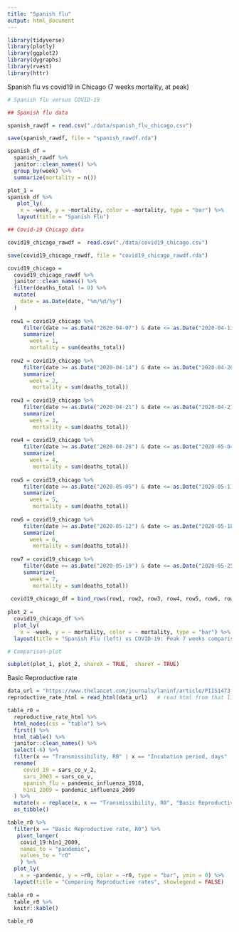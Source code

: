 ```yaml
---
title: "Spanish flu"
output: html_document
---
```


```r
library(tidyverse)
library(plotly)
library(ggplot2)
library(dygraphs)
library(rvest)
library(httr)
```

Spanish flu vs covid19 in Chicago (7 weeks mortality, at peak)

```r
# Spanish flu versus COVID-19

## Spanish flu data

spanish_rawdf = read.csv("./data/spanish_flu_chicago.csv") 

save(spanish_rawdf, file = "spanish_rawdf.rda")

spanish_df = 
  spanish_rawdf %>% 
  janitor::clean_names() %>% 
  group_by(week) %>% 
  summarize(mortality = n())

plot_1 =
spanish_df %>% 
   plot_ly(
    x = ~week, y = ~mortality, color = ~mortality, type = "bar") %>% 
   layout(title = "Spanish Flu")

## Covid-19 Chicago data

covid19_chicago_rawdf =  read.csv("./data/covid19_chicago.csv") 

save(covid19_chicago_rawdf, file = "covid19_chicago_rawdf.rda")

covid19_chicago =
  covid19_chicago_rawdf %>% 
  janitor::clean_names() %>% 
  filter(deaths_total != 0) %>% 
  mutate(
    date = as.Date(date, "%m/%d/%y")
  ) 
  
 row1 = covid19_chicago %>%  
     filter(date >= as.Date("2020-04-07") & date <= as.Date("2020-04-13")) %>% 
     summarize(
       week = 1,
       mortality = sum(deaths_total))
 
 row2 = covid19_chicago %>%  
     filter(date >= as.Date("2020-04-14") & date <= as.Date("2020-04-20")) %>% 
     summarize(
       week = 2,
        mortality = sum(deaths_total))
 
 row3 = covid19_chicago %>%  
     filter(date >= as.Date("2020-04-21") & date <= as.Date("2020-04-27")) %>% 
     summarize(
       week = 3,
        mortality = sum(deaths_total))
 
 row4 = covid19_chicago %>%  
     filter(date >= as.Date("2020-04-28") & date <= as.Date("2020-05-04")) %>% 
     summarize(
       week = 4,
        mortality = sum(deaths_total))
 
 row5 = covid19_chicago %>%  
     filter(date >= as.Date("2020-05-05") & date <= as.Date("2020-05-11")) %>% 
     summarize(
       week = 5,
        mortality = sum(deaths_total))
 
 row6 = covid19_chicago %>%  
     filter(date >= as.Date("2020-05-12") & date <= as.Date("2020-05-18")) %>% 
     summarize(
       week = 6,
        mortality = sum(deaths_total))
 
 row7 = covid19_chicago %>%  
     filter(date >= as.Date("2020-05-19") & date <= as.Date("2020-05-25")) %>% 
     summarize(
       week = 7,
        mortality = sum(deaths_total))
 
 covid19_chicago_df = bind_rows(row1, row2, row3, row4, row5, row6, row7)
 
plot_2 = 
  covid19_chicago_df %>% 
  plot_ly(
    x = ~week, y = ~ mortality, color = ~ mortality, type = "bar") %>% 
  layout(title = "Spanish Flu (left) vs COVID-19: Peak 7 weeks comparison (Chicago)")

# Comparison-plot

subplot(plot_1, plot_2, shareX = TRUE,  shareY = TRUE)
```



Basic Reproductive rate

```r
data_url = "https://www.thelancet.com/journals/laninf/article/PIIS1473-3099(20)30484-9/fulltext"
reproductive_rate_html = read_html(data_url)   # read html from that link

table_r0 =
  reproductive_rate_html %>% 
  html_nodes(css = "table") %>%  
  first() %>%
  html_table() %>% 
  janitor::clean_names() %>%
  select(-6) %>% 
  filter(x == "Transmissibility, R0" | x == "Incubation period, days" | x == "Interval between symptom onset and maximum infectivity, days" | x == "Proportion with mild illness") %>% 
  rename(
     covid_19 = sars_co_v_2,
     sars_2003 = sars_co_v,
     spanish_flu = pandemic_influenza_1918,
     h1n1_2009 = pandemic_influenza_2009
  ) %>% 
  mutate(x = replace(x, x == "Transmissibility, R0", "Basic Reproductive rate, R0")) %>% 
  as_tibble() 

table_r0 %>%
  filter(x == "Basic Reproductive rate, R0") %>%            
   pivot_longer(	
    covid_19:h1n1_2009,
    names_to = "pandemic",
    values_to = "r0"
    ) %>% 
  plot_ly(
    x = ~pandemic, y = ~r0, color = ~r0, type = "bar", ymin = 0) %>% 
  layout(title = "Comparing Reproductive rates", showlegend = FALSE)
  
table_r0 =
  table_r0 %>% 
  knitr::kable()

table_r0
```


